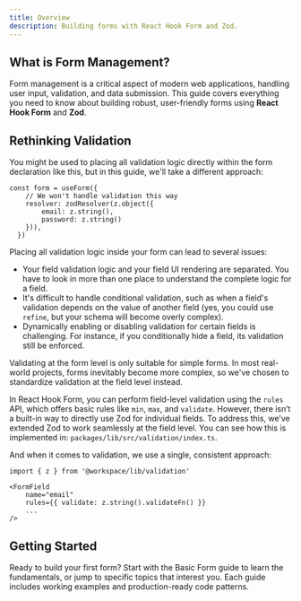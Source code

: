 ```yaml
---
title: Overview
description: Building forms with React Hook Form and Zod.
---
```


## What is Form Management?

Form management is a critical aspect of modern web applications, handling user input, validation, and data submission. This guide covers everything you need to know about building robust, user-friendly forms using **React Hook Form** and **Zod**.

## Rethinking Validation
You might be used to placing all validation logic directly within the form declaration like this, but in this guide, we'll take a different approach:
```tsx
const form = useForm({
    // We won't handle validation this way
    resolver: zodResolver(z.object({
        email: z.string(),
        password: z.string()
    })),
  })
```
Placing all validation logic inside your form can lead to several issues:
- Your field validation logic and your field UI rendering are separated. You have to look in more than one place to understand the complete logic for a field.
- It's difficult to handle conditional validation, such as when a field's validation depends on the value of another field (yes, you could use `refine`, but your schema will become overly complex).
- Dynamically enabling or disabling validation for certain fields is challenging. For instance, if you conditionally hide a field, its validation still be enforced.

Validating at the form level is only suitable for simple forms. In most real-world projects, forms inevitably become more complex, so we've chosen to standardize validation at the field level instead.

In React Hook Form, you can perform field-level validation using the `rules` API, which offers basic rules like `min`, `max`, and `validate`. However, there isn’t a built-in way to directly use Zod for individual fields. 
To address this, we’ve extended Zod to work seamlessly at the field level. You can see how this is implemented in: `packages/lib/src/validation/index.ts`.

And when it comes to validation, we use a single, consistent approach:
```tsx
import { z } from '@workspace/lib/validation'

<FormField
    name="email"
    rules={{ validate: z.string().validateFn() }}
    ...
/>
```

## Getting Started

Ready to build your first form? Start with the <Link href="/docs/guide/form-basic">Basic Form</Link> guide to learn the fundamentals, or jump to specific topics that interest you. Each guide includes working examples and production-ready code patterns.